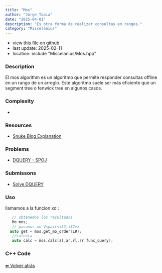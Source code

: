 ```yaml
---
title: "Mos"
author: "Jorge Tapia"
date: "2025-04-01"
description: "Es otra forma de realizar consultas en rangos."
category: "Miscelanius"
---
```



<Layout>
 <CodeStyle title="Mos algorithm">
        
   - [view this file on github](https://github.com/JorgeSlime/JorgeSlime.github.io/blob/main/codescpp/segtree.hpp)
   - last update: 2025-02-11 
   - location: include "Miscelanius/Mos.hpp"
        
  ### Description
   El mos algorithm es un algoritmo que permite responder consultas offline en un rango de un arreglo. 
   Este algoritmo suele ser más eficiente que un segment tree o fenwick tree en algunos casos.
        
  ### Complexity

   - <Latex formula='O((n + q) * sqrt(n))' className="text-lime-400"/>
    
  ### Resources
        
  - [Snuke Blog Explanation](https://snuke.hatenablog.com/entry/2016/07/01/000000)
  
  ### Problems
        
  - [DQUERY - SPOJ](https://www.spoj.com/problems/DQUERY/)
        
  ### Submissons
  - [Solve DQUERY](https://www.spoj.com/problems/DQUERY/)
  ### Uso 
  llamamos a la funcion xd : 
        
  ```cpp title="call_functions.hpp"
     // obtenemos los resultados
     Mo mos; 
     // pasamos un V<pair<i32,i32>> 
    auto get = mos.get_mo_order(LR); 
     //calcula
     auto calc = mos.calc(al,ar,rl,rr,func_query); 
  ```
  ### C++ Code
    
<CodeBlock url="https://raw.githubusercontent.com/maspypy/library/refs/heads/main/ds/offline_query/mo.hpp"
           lang="cpp" title="Mos.cpp"  />

 </CodeStyle >
<div style="margin-top: 20px;">
    <a href="/library"> ⬅ Volver atrás </a>
</div>

</Layout>
